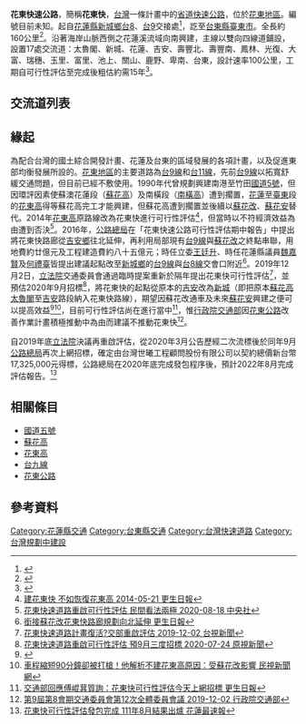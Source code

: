 {{Fanpov|time=2020-08-13T14:18:31+00:00}}
{{台灣規劃中建設}}
{{花蓮縣未來建設}}
{{台東縣未來建設}}
{{不是|花東高速公路}}

{{Infobox TwRoad
|Name='''花東快速公路'''
|Level=
|Length=160
|SpeedHigh=最高100
|Start=[[花蓮縣|花蓮縣]][[秀林鄉|秀林鄉]][[太魯閣|太魯閣]]（{{Jct|country=TWN|PH|8|PH|9}}）
|End=[[台東縣|台東縣]][[台東市|台東市]][[馬蘭部落|馬蘭]]（{{Jct|country=TWN|PH|9}}）
|Status = 規劃中
}}

'''花東快速公路'''，簡稱'''花東快'''，[[台灣|台灣]]一條計畫中的[[省道快速公路|省道快速公路]]，位於[[東台灣|花東地區]]。編號目前未知。起自[[花蓮縣|花蓮縣]][[新城鄉_(台灣)|新城鄉]][[台8線|台8]]、[[台9線|台9]]交接處<ref>{{Cite web |url=https://news.ltn.com.tw/news/life/paper/1388084 |title=蘇花改運量暴增 將評估建花東快 自由時報 |accessdate=2020-08-13 |archive-date=2020-07-26 |archive-url=https://web.archive.org/web/20200726091249/https://news.ltn.com.tw/news/life/paper/1388084 |dead-url=no }}</ref>，訖至[[台東縣|台東縣]][[臺東市|臺東市]]。全長約160公里<ref>{{Cite web |url=https://www.thb.gov.tw/sites/ch/modules/news/news_details?node=eeb33aa6-58a1-4d5d-b6aa-28dd4d5270b0&id=41904777-e229-4b70-ac5b-1205bb154df1 |title=花東快速公路可行性評估地方說明會，請民眾踴躍到場陳述意見 公路總局 |accessdate=2015-05-01|archive-date=2018-06-12 |archive-url=https://web.archive.org/web/20180612162839/https://www.thb.gov.tw/sites/ch/modules/news/news_details?node=eeb33aa6-58a1-4d5d-b6aa-28dd4d5270b0&id=41904777-e229-4b70-ac5b-1205bb154df1 |dead-url=no }}</ref>。沿著海岸山脈西側之花蓮溪流域向南興建，主線以雙向四線道鋪設，設置17處交流道：太魯閣、新城、花蓮、吉安、壽豐北、壽豐南、鳳林、光復、大富、瑞穗、玉里、富里、池上、關山、鹿野、卑南、台東，設計速率100公里，工期自可行性評估至完成後粗估約需15年<ref>{{Cite web |url=https://www.cna.com.tw/news/ahel/202007230096.aspx |title=花東快重啟可行性評估 流標2次近期3度招標 中央通訊社 |accessdate=2020-09-15 |archive-date=2020-07-24 |archive-url=https://web.archive.org/web/20200724173105/https://www.cna.com.tw/news/ahel/202007230096.aspx |dead-url=no }}</ref>。

==交流道列表==
{{台灣公路表頭|e||花東快速公路}}
{{台灣公路預定|0|太魯閣|直接式|規畫中|{{Jct|country=TWN|PH|8|PH|9}}|[[秀林鄉|秀林鄉]]太魯閣、崇德|}}
{{台灣公路預定|8|新城|鑽石型|規畫中|{{Jct|country=TWN|CH|193}}|[[新城鄉_(台灣)|新城鄉]]七星潭|}}
{{台灣公路預定|19|花蓮|鑽石型|規畫中|{{Jct|country=TWN|PH|9}}[[花蓮市|花蓮市]]美崙、[[新城鄉_(台灣)|新城鄉]]北埔|}}
{{台灣公路預定|25|吉安|鑽石型|規畫中|{{Jct|country=TWN|PH|9}}|[[吉安鄉|吉安鄉]]知卡宣}}
{{台灣公路預定|36|壽豐北|鑽石型|規畫中|{{Jct|country=TWN|PH|11c}}|[[壽豐鄉|壽豐鄉]]國立東華大學|}}
{{台灣公路預定|41|壽豐南|鑽石型|規畫中|{{Jct|country=TWN|PH|9}}|[[壽豐鄉|壽豐鄉]]豐田}}
{{台灣公路預定|52|鳳林|喇叭型|規畫中|{{Jct|country=TWN|PH|9}}|[[鳳林鎮_(臺灣)|鳳林鎮]]鳳林、萬榮}}
{{台灣公路預定|60|光復|鑽石型|規畫中|{{Jct|country=TWN|PH|11a}}|[[光復鄉|光復鄉]]、[[豐濱鄉|豐濱鄉]]|豐濱 光復|光復 豐濱|}}
{{台灣公路預定|68|大富|喇叭型|規畫中|{{Jct|country=TWN|PH|9}}|[[光復鄉|光復鄉]]大富、[[富源國家森林遊樂區|富源國家森林遊樂區]]|富源 大富|大富 富源|}}
{{台灣公路預定|82|瑞穗|鑽石型|規畫中|{{Jct|country=TWN|PH|9}}|[[瑞穗鄉|瑞穗鄉]]水尾}}
{{台灣公路預定|104|玉里|鑽石型|規畫中|{{Jct|country=TWN|PH|9|PH|30}}|[[玉里鎮|玉里鎮]]、[[長濱鄉|長濱鄉]]|長濱 玉里|玉里 長濱|}}
{{台灣公路預定|114|富里|鑽石型|規畫中|{{Jct|country=TWN|PH|23}}|[[富里鄉|富里鄉]]、[[東河鄉_(臺灣)|東河鄉]]|東河 富里|富里 東河|}}
{{台灣公路預定|121|池上|鑽石型|規畫中|{{Jct|country=TWN|PH|9}}|[[池上鄉|池上鄉]]、[[大坡池|大坡池]]|大坡池 池上|池上 大坡池|}}
{{台灣公路預定|136|關山|鑽石型|規畫中|{{Jct|country=TWN|PH|9}}|[[關山鎮_(台灣)|關山鎮]]月美}}
{{台灣公路預定|151|鹿野|鑽石型|規畫中|{{Jct|country=TWN|PH|9}}|[[鹿野鄉|鹿野鄉]]鸞山}}
{{台灣公路預定|157|卑南|鑽石型|規畫中|{{Jct|country=TWN|PH|9}}|[[卑南鄉|卑南鄉]]賓朗}}
{{台灣公路預定|160|台東|直接式|規畫中|{{Jct|country=TWN|PH|9}}|[[台東市|台東市]]馬蘭}}
{{End}}

==緣起==
為配合台灣的國土綜合開發計畫、花蓮及台東的區域發展的各項計畫，以及促進東部均衡發展所設的。[[花東地區|花東地區]]的主要道路為[[花東公路|台9線]]和[[台11線|台11線]]，先前[[花東公路|台9線]]以拓寬舒緩交通問題，但目前已經不敷使用。1990年代曾規劃興建南港至竹田[[蔣渭水高速公路|國道5號]]，但因環評因素使蘇澳花蓮段（[[蘇花高|蘇花高]]）及南橫段（[[南橫高|南橫高]]）遭到擱置，[[花蓮縣|花蓮]]至[[台東縣|臺東]]段的[[花東高|花東高]]得等蘇花高完工才能興建，但蘇花高遭到擱置並後續以[[蘇花改|蘇花改]]、[[蘇花安|蘇花安]]替代。2014年[[花東高|花東高]]原路線改為花東快進行可行性評估<ref>[http://www.ksnews.com.tw/index.php/news/detail/0000591514 建花東快 不如恢復花東高 2014-05-21 更生日報]</ref>，但當時以不符經濟效益為由遭到否決<ref>[https://www.cna.com.tw/news/ahel/202008180282.aspx 花東快速道路重啟可行性評估 民間看法兩極 2020-08-18 中央社]</ref>。2016年，[[公路總局|公路總局]]在「花東快速公路可行性評估期中報告」中提出將花東快路廊從[[吉安鄉|吉安鄉]]往北延伸，再利用局部現有[[台9線|台9線]]與[[蘇花改|蘇花改]]之終點串聯，用地費約廿億元及工程建造費約八十五億元；時任立委[[王廷升|王廷升]]、時任花蓮縣議員[[魏嘉賢|魏嘉賢]]及[[何禮臺|何禮臺]]皆提出建議起點改至[[新城鄉_(台灣)|新城鄉]]的[[台9線|台9線]]與[[台8線|台8線]]交會口附近<ref>[http://www.ksnews.com.tw/index.php/news/contents_page/0000806392 銜接蘇花改花東快路廊規劃向北延伸 更生日報]</ref>。2019年12月2日，[[立法院|立法院]]交通委員會通過臨時提案重新於隔年提出花東快可行性評估<ref>[https://www.youtube.com/watch?v=INzCOHkX0Yk 花東快速道路計畫復活?交部重啟評估 2019-12-02 台視新聞]</ref>，並預估2020年9月招標<ref>[https://www.youtube.com/watch?v=Z44qFzitgiY 花東快速道路重啟可行性評估 預9月三度招標 2020-07-24 原視新聞]</ref>，將花東快的起點從原本的[[吉安鄉|吉安]]改為[[新城鄉_(台灣)|新城]]（即把原本[[蘇花高|蘇花高]][[太魯閣|太魯閣]]至[[吉安|吉安]]路段納入花東快路線），期望因蘇花改通車及未來[[蘇花安|蘇花安]]興建之便可以提高效益<ref>{{Cite web |url=https://udn.com/news/story/7266/4723814 |title=花東快重啟可行性評估 流標2次近期3度招標 聯合新聞網 |accessdate=2020-08-13 |archive-date=2020-07-28 |archive-url=https://web.archive.org/web/20200728105545/https://udn.com/news/story/7266/4723814 |dead-url=no }}</ref><ref>[https://www.ftvnews.com.tw/news/detail/2021925W0160 車程縮短90分鐘卻被打槍！他解析不建花東高原因：受蘇花改影響 民視新聞網]</ref>，目前可行性評估尚在進行當中<ref>[http://www.ksnews.com.tw/index.php/news/realtimenewsContent/0000008619 交通部回應傅崐萁質詢：花東快可行性評估今天上網招標 更生日報]</ref>，惟[[行政院交通部|行政院交通部]]因[[花東公路|花東公路]]改善作業計畫積極推動中為由而建議不推動花東快<ref>[https://misq.ly.gov.tw/MISQ/docu/MISQ3006/uploadFiles/2019112705/30727411192949129000.pdf 第9屆第8會期交通委員會第12次全體委員會議 2019-12-02 行政院交通部]</ref>。

自2019年底[[立法院|立法院]]決議再重啟評估，從2020年3月公告歷經二次流標後於同年9月[[公路總局|公路總局]]再次上網招標，確定由台灣世曦工程顧問股份有限公司以契約總價新台幣17,325,000元得標，公路總局在2020年底完成發包程序後，預計2022年8月完成評估報告。<ref>[https://www.hsnews.com.tw/world/7761-%E8%8A%B1%E6%9D%B1%E5%BF%AB%E9%80%9F%E5%85%AC%E8%B7%AF%E5%8F%AF%E8%A1%8C%E6%80%A7%E8%A9%95%E4%BC%B0%E9%87%8D%E5%95%9F-111%E5%B9%B48%E6%9C%88%E7%B5%90%E6%9E%9C%E5%87%BA%E7%88%90.html 花東快可行性評估發包完成 111年8月結果出爐 花蓮最速報]</ref>

==相關條目==
*[[蔣渭水高速公路|國道五號]]
*[[蘇花高|蘇花高]]
*[[花東高|花東高]]
*[[台九線|台九線]]
*[[花東公路|花東公路]]

==參考資料==



[[Category:花蓮縣交通|Category:花蓮縣交通]]
[[Category:台東縣交通|Category:台東縣交通]]
[[Category:台灣快速道路|Category:台灣快速道路]]
[[Category:台灣規劃中建設|Category:台灣規劃中建設]]
